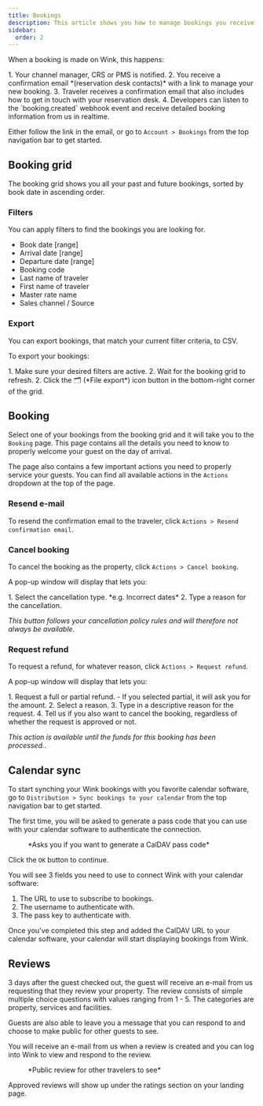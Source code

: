 ```yaml
---
title: Bookings
description: This article shows you how to manage bookings you receive through Wink and one if its sales channels.
sidebar:
  order: 2
---
```



When a booking is made on Wink, this happens:

<Steps>
1. Your channel manager, CRS or PMS is notified.
2. You receive a confirmation email *(reservation desk contacts)* with a link to manage your new booking.
3. Traveler receives a confirmation email that also includes how to get in touch with your reservation desk.
4. Developers can listen to the `booking.created` webhook event and receive detailed booking information from us in realtime.
</Steps>

Either follow the link in the email, or go to `Account > Bookings` from the top navigation bar to get started.

## Booking grid

The booking grid shows you all your past and future bookings, sorted by book date in ascending order.

### Filters

You can apply filters to find the bookings you are looking for.

- Book date [range]
- Arrival date [range]
- Departure date [range]
- Booking code
- Last name of traveler
- First name of traveler
- Master rate name
- Sales channel / Source

### Export

You can export bookings, that match your current filter criteria, to CSV. 

To export your bookings: 

<Steps>
1. Make sure your desired filters are active.
2. Wait for the booking grid to refresh.
2. Click the 🗂️ (*File export*) icon button in the bottom-right corner of the grid.
</Steps>

## Booking

Select one of your bookings from the booking grid and it will take you to the `Booking` page. This page contains all the details you need to know to properly welcome your guest on the day of arrival.

The page also contains a few important actions you need to properly service your guests. You can find all available actions in the `Actions` dropdown at the top of the page.

### Resend e-mail

To resend the confirmation email to the traveler, click `Actions > Resend confirmation email`.

### Cancel booking

To cancel the booking as the property, click `Actions > Cancel booking`. 

A pop-up window will display that lets you:

<Steps>
1. Select the cancellation type. *e.g. Incorrect dates*
2. Type a reason for the cancellation. 
</Steps>

*This button follows your cancellation policy rules and will therefore not always be available.*

### Request refund

To request a refund, for whatever reason, click `Actions > Request refund`. 

A pop-up window will display that lets you:

<Steps>
1. Request a full or partial refund.
    - If you selected partial, it will ask you for the amount.
2. Select a reason.
3. Type in a descriptive reason for the request.
4. Tell us if you also want to cancel the booking, regardless of whether the request is approved or not.
</Steps>

 *This action is available until the funds for this booking has been processed.*.

## Calendar sync

To start synching your Wink bookings with you favorite calendar software, go to `Distribution > Sync bookings to your calendar` from the top navigation bar to get started.

The first time, you will be asked to generate a pass code that you can use with your calendar software to authenticate the connection.

<figure>
<CloudinaryImage 
      width="350"
      height="188"
      resize="scale"
      quality="best"
      alt="Generate pass code"
      src="academy/caldav-pass-code" 
      errorImage="noimage_opaque_nyrtl0.png"
    />
    <figcaption>*Asks you if you want to generate a CalDAV pass code*</figcaption>
</figure>

Click the `OK` button to continue.

You will see 3 fields you need to use to connect Wink with your calendar software:

1. The URL to use to subscribe to bookings.
2. The username to authenticate with.
3. The pass key to authenticate with.

Once you've completed this step and added the CalDAV URL to your calendar software, your calendar will start displaying bookings from Wink.

## Reviews

3 days after the guest checked out, the guest will receive an e-mail from us requesting that they review your property. 
The review consists of simple multiple choice questions with values ranging from 1 - 5. The categories are property, services and facilities.

Guests are also able to leave you a message that you can respond to and choose to make public for other guests to see.

You will receive an e-mail from us when a review is created and you can log into Wink to view and respond to the review.

<figure>
<CloudinaryImage 
      width="350"
      height="355"
      resize="scale"
      quality="best"
      alt="Public review"
      src="academy/public-review" 
      errorImage="noimage_opaque_nyrtl0.png"
    />
    <figcaption>*Public review for other travelers to see*</figcaption>
</figure>

Approved reviews will show up under the ratings section on your landing page.